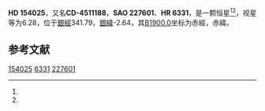 {{Starbox begin
| name = HD 154025
}}
{{Starbox observe
| epoch = [[J2000.0|J2000.0]]
| constell = {{星座名待查}}<ref name=SIMBAD>{{cite web
 | url=http://simbad.u-strasbg.fr/simbad/sim-id?Ident=HR+6331
 | title =Pulsating variable Star
 | publisher=Centre de Données astronomiques de Strasbourg
 | work=SIMBAD
 | accessdate=2012-07-13}}</ref><ref name=DATA>{{cite web
 | url=http://vizier.u-strasbg.fr/viz-bin/VizieR-5?-out.add=.&-source=5050&-corr=PK=HR&-out.max=9999&HR=6331
 | title=VizieR Detailed Page
 | accessdate=2012-07-13
 | archive-date=2016-03-04
 | archive-url=https://web.archive.org/web/20160304235515/http://vizier.u-strasbg.fr/viz-bin/VizieR-5?-out.add=.&-source=5050&-corr=PK=HR&-out.max=9999&HR=6331
 | dead-url=no
 }}</ref>
| 星官 = 
| ra = {{RA|17|5|5.3}}<ref name=SIMBAD /><ref name=DATA />
| dec = {{DEC|-45|30|6}}<ref name=SIMBAD /><ref name=DATA />
| appmag_v = 6.28<ref name=SIMBAD /><ref name=DATA />
}}
{{Starbox character
| class = A2V<ref name=SIMBAD /><ref name=DATA />
| b-v = 0.07<ref name=SIMBAD /><ref name=DATA />
| u-b = 0.1<ref name=SIMBAD /><ref name=DATA />
| r-i = <ref name=SIMBAD /><ref name=DATA />
| variable = 
}}
{{Starbox astrometry
| radial_v = 0.1
| prop_mo_ra = -5
| parallax = 
| p_error = 
}}
{{Starbox catalog
| names =CD-4511188，[[SAO星表|SAO]] 227601，[[HD星表|HD]] 154025，[[HR星表|HR]] 6331}}
{{Starbox reference |Simbad=HR+6331}}
{{Starbox end}}

'''HD 154025'''，又名'''CD-4511188'''，'''SAO 227601'''、'''HR 6331'''，是一颗恒星<ref name=SIMBAD /><ref name=DATA />，视星等为6.28，位于[[銀道座標系|銀經]]341.79，[[銀道座標系|銀緯]]-2.64，其[[B1900.0|B1900.0]]坐标为赤經{{RA|16|57|46.9}}，赤緯{{DEC|-45|-2.64|37}}。

== 参考文献 ==
{{reflist}}

{{star-stub}}

[[Category:HD和HDE天體|154025]]
[[Category:HR天體|6331]]
[[Category:SAO天體|227601]]